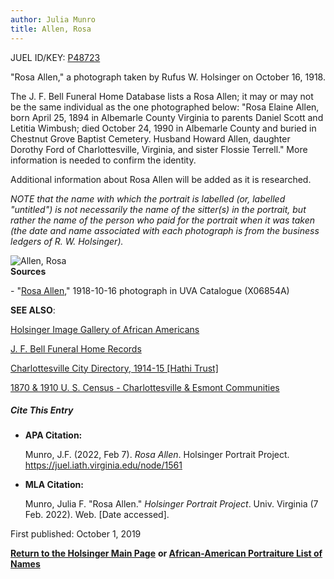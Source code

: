 ```yaml
---
author: Julia Munro
title: Allen, Rosa
---
```

JUEL ID/KEY: [P48723](http://juel.iath.virginia.edu/public_person?person=48723 "P48723")

"Rosa Allen," a photograph taken by Rufus W. Holsinger on October 16, 1918.

The J. F. Bell Funeral Home Database lists a Rosa Allen; it may or may not be the same individual as the one photographed below: "Rosa Elaine Allen, born April 25, 1894 in Albemarle County Virginia to parents Daniel Scott and Letitia Wimbush; died October 24, 1990 in Albemarle County and buried in Chestnut Grove Baptist Cemetery. Husband Howard Allen, daughter Dorothy Ford of Charlottesville, Virginia, and sister Flossie Terrell." More information is needed to confirm the identity. 

Additional information about Rosa Allen will be added as it is researched.

_NOTE that the name with which the portrait is labelled (or, labelled "untitled") is not necessarily the name of the sitter(s) in the portrait, but rather the name of the person who paid for the portrait when it was taken (the date and name associated with each photograph is from the business ledgers of R. W. Holsinger)._

![Allen, Rosa](https://iiif.lib.virginia.edu/iiif/uva-lib:1049895/full/778,561/0/default.jpg "Allen, Rosa")  
**Sources**

\- "[Rosa Allen](https://search.lib.virginia.edu/catalog/uva-lib:1049895#?c=0&m=0&s=0&cv=0&xywh=0%2C-81%2C4002%2C2967 "Allen, Rosa")," 1918-10-16 photograph in UVA Catalogue (X06854A) 

**SEE ALSO**:

[Holsinger Image Gallery of African Americans](http://rwholsingerphotos.org/images.php "Holsinger Image Gallery of African Americans")

[J. F. Bell Funeral Home Records](http://www2.vcdh.virginia.edu/afam/raceandplace/perl_scripts/funeral_search.html "J. F. Bell Funeral Home Database")

[Charlottesville City Directory, 1914-15 \[Hathi Trust\]](https://catalog.hathitrust.org/Record/101954103 "Charlottesville City Directory, 1914-15") 

[1870 & 1910 U. S. Census - Charlottesville & Esmont Communities](http://www2.vcdh.virginia.edu/afam/raceandplace/census/search_both.html "1870 & 1910 U. S. Census: Charlottesville and Esmont Communities")

##### Cite This Entry

*   **APA Citation:**
    
    Munro, J.F. (2022, Feb 7). _Rosa Allen_. Holsinger Portrait Project. https://juel.iath.virginia.edu/node/1561  
      
    
*   **MLA Citation:**
    
    Munro, Julia F. "Rosa Allen." _Holsinger Portrait Project_. Univ. Virginia (7 Feb. 2022). Web. \[Date accessed\].
    

First published: October 1, 2019 

[**Return to the Holsinger Main Page**](http://juel.iath.virginia.edu/node/980) **or [African-American Portraiture List of Names](http://juel.iath.virginia.edu/node/996)**